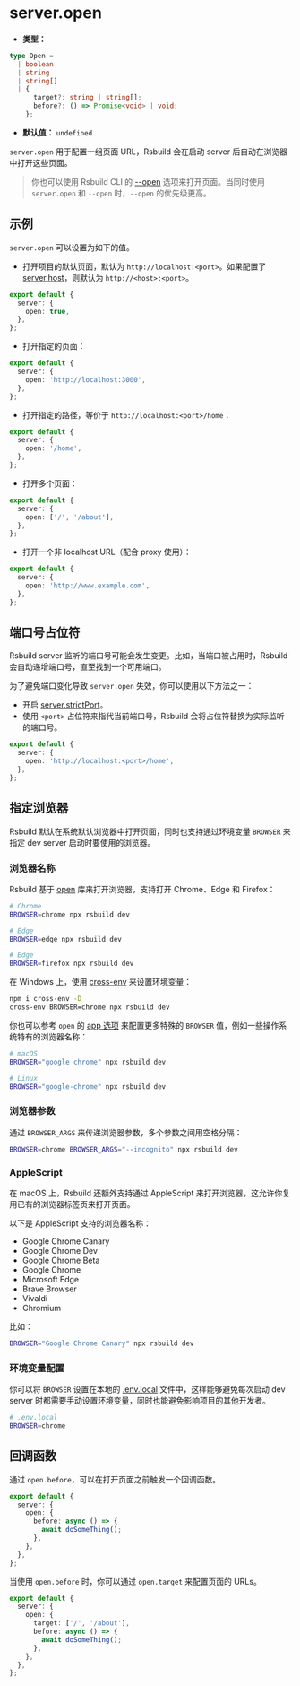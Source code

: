 # server.open

- **类型：**

```ts
type Open =
  | boolean
  | string
  | string[]
  | {
      target?: string | string[];
      before?: () => Promise<void> | void;
    };
```

- **默认值：** `undefined`

`server.open` 用于配置一组页面 URL，Rsbuild 会在启动 server 后自动在浏览器中打开这些页面。

> 你也可以使用 Rsbuild CLI 的 [--open](/guide/basic/cli#打开页面) 选项来打开页面。当同时使用 `server.open` 和 `--open` 时，`--open` 的优先级更高。

## 示例

`server.open` 可以设置为如下的值。

- 打开项目的默认页面，默认为 `http://localhost:<port>`。如果配置了 [server.host](/config/server/host)，则默认为 `http://<host>:<port>`。

```ts title="rsbuild.config.ts"
export default {
  server: {
    open: true,
  },
};
```

- 打开指定的页面：

```ts title="rsbuild.config.ts"
export default {
  server: {
    open: 'http://localhost:3000',
  },
};
```

- 打开指定的路径，等价于 `http://localhost:<port>/home`：

```ts title="rsbuild.config.ts"
export default {
  server: {
    open: '/home',
  },
};
```

- 打开多个页面：

```ts title="rsbuild.config.ts"
export default {
  server: {
    open: ['/', '/about'],
  },
};
```

- 打开一个非 localhost URL（配合 proxy 使用）：

```ts title="rsbuild.config.ts"
export default {
  server: {
    open: 'http://www.example.com',
  },
};
```

## 端口号占位符

Rsbuild server 监听的端口号可能会发生变更。比如，当端口被占用时，Rsbuild 会自动递增端口号，直至找到一个可用端口。

为了避免端口变化导致 `server.open` 失效，你可以使用以下方法之一：

- 开启 [server.strictPort](/config/server/strict-port)。
- 使用 `<port>` 占位符来指代当前端口号，Rsbuild 会将占位符替换为实际监听的端口号。

```ts title="rsbuild.config.ts"
export default {
  server: {
    open: 'http://localhost:<port>/home',
  },
};
```

## 指定浏览器

Rsbuild 默认在系统默认浏览器中打开页面，同时也支持通过环境变量 `BROWSER` 来指定 dev server 启动时要使用的浏览器。

### 浏览器名称

Rsbuild 基于 [open](https://github.com/sindresorhus/open) 库来打开浏览器，支持打开 Chrome、Edge 和 Firefox：

```bash
# Chrome
BROWSER=chrome npx rsbuild dev

# Edge
BROWSER=edge npx rsbuild dev

# Edge
BROWSER=firefox npx rsbuild dev
```

在 Windows 上，使用 [cross-env](https://www.npmjs.com/package/cross-env) 来设置环境变量：

```bash
npm i cross-env -D
cross-env BROWSER=chrome npx rsbuild dev
```

你也可以参考 `open` 的 [app 选项](https://github.com/sindresorhus/open?tab=readme-ov-file#app) 来配置更多特殊的 `BROWSER` 值，例如一些操作系统特有的浏览器名称：

```bash
# macOS
BROWSER="google chrome" npx rsbuild dev

# Linux
BROWSER="google-chrome" npx rsbuild dev
```

### 浏览器参数

通过 `BROWSER_ARGS` 来传递浏览器参数，多个参数之间用空格分隔：

```bash
BROWSER=chrome BROWSER_ARGS="--incognito" npx rsbuild dev
```

### AppleScript

在 macOS 上，Rsbuild 还额外支持通过 AppleScript 来打开浏览器，这允许你复用已有的浏览器标签页来打开页面。

以下是 AppleScript 支持的浏览器名称：

- Google Chrome Canary
- Google Chrome Dev
- Google Chrome Beta
- Google Chrome
- Microsoft Edge
- Brave Browser
- Vivaldi
- Chromium

比如：

```bash
BROWSER="Google Chrome Canary" npx rsbuild dev
```

### 环境变量配置

你可以将 `BROWSER` 设置在本地的 [.env.local](/guide/advanced/env-vars#env-文件) 文件中，这样能够避免每次启动 dev server 时都需要手动设置环境变量，同时也能避免影响项目的其他开发者。

```bash
# .env.local
BROWSER=chrome
```

## 回调函数

通过 `open.before`，可以在打开页面之前触发一个回调函数。

```ts title="rsbuild.config.ts"
export default {
  server: {
    open: {
      before: async () => {
        await doSomeThing();
      },
    },
  },
};
```

当使用 `open.before` 时，你可以通过 `open.target` 来配置页面的 URLs。

```ts title="rsbuild.config.ts"
export default {
  server: {
    open: {
      target: ['/', '/about'],
      before: async () => {
        await doSomeThing();
      },
    },
  },
};
```
